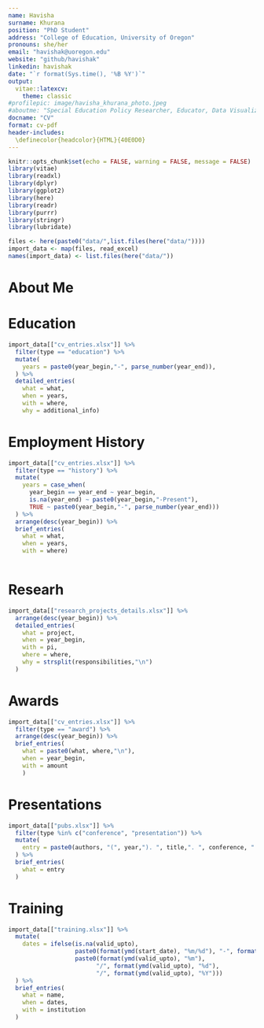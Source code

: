 ```yaml
---
name: Havisha
surname: Khurana
position: "PhD Student"
address: "College of Education, University of Oregon"
pronouns: she/her
email: "havishak@uoregon.edu"
website: "github/havishak"
linkedin: havishak
date: "`r format(Sys.time(), '%B %Y')`"
output: 
  vitae::latexcv:
    theme: classic
#profilepic: image/havisha_khurana_photo.jpeg
#aboutme: "Special Education Policy Researcher, Educator, Data Visualization Enthusiast"
docname: "CV"
format: cv-pdf
header-includes:
  \definecolor{headcolor}{HTML}{40E0D0}
---
```


```r
knitr::opts_chunk$set(echo = FALSE, warning = FALSE, message = FALSE)
library(vitae)
library(readxl)
library(dplyr)
library(ggplot2)
library(here)
library(readr)
library(purrr)
library(stringr)
library(lubridate)
```

```r
files <- here(paste0("data/",list.files(here("data/"))))
import_data <- map(files, read_excel)
names(import_data) <- list.files(here("data/"))
```

# About Me

<Write a parahraph>

# Education

```r
import_data[["cv_entries.xlsx"]] %>%
  filter(type == "education") %>%
  mutate(
    years = paste0(year_begin,"-", parse_number(year_end)),
  ) %>%
  detailed_entries(
    what = what,
    when = years,
    with = where,
    why = additional_info)
```

# Employment History

```r
import_data[["cv_entries.xlsx"]] %>%
  filter(type == "history") %>%
  mutate(
    years = case_when(
      year_begin == year_end ~ year_begin,
      is.na(year_end) ~ paste0(year_begin,"-Present"),
      TRUE ~ paste0(year_begin,"-", parse_number(year_end)))
  ) %>%
  arrange(desc(year_begin)) %>%
  brief_entries(
    what = what,
    when = years,
    with = where)
  
```

# Researh 

```r
import_data[["research_projects_details.xlsx"]] %>%
  arrange(desc(year_begin)) %>%
  detailed_entries(
    what = project,
    when = year_begin,
    with = pi,
    where = where,
    why = strsplit(responsibilities,"\n")
  )
```

<!-- # Teaching -->

<!-- ```{r} -->
<!-- import_data[["courses_taught.xlsx"]] %>% -->
<!--   arrange(desc(academic_year), title) %>% -->
<!--   mutate( -->
<!--     class_type = paste0(str_to_title(mode),", ", str_to_title(level),"-Level") -->
<!--   ) %>% -->
<!--   detailed_entries( -->
<!--     what = title, -->
<!--     when = academic_year, -->
<!--     with = class_type, -->
<!--     why = strsplit(responsibilities,"\n") -->
<!--   ) -->
<!-- ``` -->

# Awards

```r
import_data[["cv_entries.xlsx"]] %>%
  filter(type == "award") %>%
  arrange(desc(year_begin)) %>%
  brief_entries(
    what = paste0(what, where,"\n"),
    when = year_begin,
    with = amount
    )
```

# Presentations

```r
import_data[["pubs.xlsx"]] %>%
  filter(type %in% c("conference", "presentation")) %>%
  mutate(
    entry = paste0(authors, "(", year,"). ", title,". ", conference, " ", conf_loc)
  ) %>%
  brief_entries(
    what = entry
  )
```

# Training


```r
import_data[["training.xlsx"]] %>%
  mutate(
    dates = ifelse(is.na(valid_upto), 
                   paste0(format(ymd(start_date), "%m/%d"), "-", format(ymd(end_date), "%m/%d"), "/", year(ymd(start_date))),
                   paste0(format(ymd(valid_upto), "%m"), 
                         "/", format(ymd(valid_upto), "%d"), 
                         "/", format(ymd(valid_upto), "%Y")))
  ) %>%
  brief_entries(
    what = name,
    when = dates,
    with = institution
  )
```


<!-- # Grants -->

<!-- ```{r} -->
<!-- import_data[["grants.xlsx"]] %>% -->
<!--   #filter(type %in% c("conference", "presentation")) %>% -->
<!--   mutate( -->
<!--     entry = paste0(authors, "(", year,"). ", title,". ", conference, " ", conf_loc) -->
<!--   ) %>% -->
<!--   brief_entries( -->
<!--     what = entry -->
<!--   ) -->
<!-- ``` -->